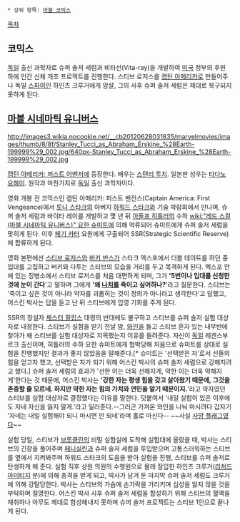  * 상위 항목: [[마블 코믹스]]
[[목차]]

== 코믹스 ==
[[독일]] 출신 과학자로 슈퍼 솔저 세럼과 비타선(Vita-ray)을 개발하여 [[미국]] 정부의 후원 하에 인간 신체 개조 프로젝트를 진행한다. 스티브 로저스를 [[캡틴 아메리카]]로 만들어주나 독일 [[스파이]]인 하인츠 크루거에게 암살, 그의 사후 슈퍼 솔저 세럼은 제대로 복구되지 못하게 된다.
 
== [[마블 시네마틱 유니버스]] ==
http://images3.wikia.nocookie.net/__cb20120628031835/marvelmovies/images/thumb/8/8f/Stanley_Tucci_as_Abraham_Erskine_%28Earth-199999%29_002.jpg/640px-Stanley_Tucci_as_Abraham_Erskine_%28Earth-199999%29_002.jpg

[[캡틴 아메리카: 퍼스트 어벤저]]에 등장한다. 배우는 [[스탠리 투치]]. 일본판 성우는 [[타다노 요헤이]]. 원작과 마찬가지로 [[독일]] 출신 과학자이다.

영화 개봉 전 코믹스인 캡틴 아메리카: 퍼스트 벤전스(Captain America: First Vengeance)에서 [[토니 스타크(마블 시네마틱 유니버스)|토니 스타크]]의 아버지 [[하워드 스타크]]와 기술 박람회에서 만나며, 슈퍼 솔저 세럼과 바이타 레이를 개발하고 몇 년 뒤 [[아돌프 히틀러]]의 수하 [[wiki:"레드 스컬(마블 시네마틱 유니버스)" 요한 슈미트]]에 의해 억류되어 슈미트에게 슈퍼 솔저 세럼을 맞히게 된다. 이후 [[페기 카터]] 요원에게 구출되어 SSR(Strategic Scientific Reserve)에 합류하게 된다.

영화 본편에선 [[캡틴 아메리카(마블 시네마틱 유니버스)|스티브 로저스]]와 [[제임스 반즈|버키 반스]]가 스타크 엑스포에서 더블 데이트를 하던 중 입대를 고집하고 버키와 다투는 스티브의 모습을 거리를 두고 목격하게 된다. 엑스포 안에 있는 징병소에서 스티브 로저스를 처음 대면하게 되며, 그가 ''''5번이나 입대를 신청한 것에 눈이 간다''''고 말하며 그에게 ''''왜 [[나치]]를 죽이고 싶어하나?''''라고 질문한다. 스티브는 '죽이고 싶은 것이 아니라 약자를 괴롭히는 것이 정의가 아니라고 생각한다'고 답했고, 어스킨 박사는 답을 듣고 난 뒤 스티브에게 입영 기회를 주게 된다.

SSR의 창설자 [[체스터 필립스]] 대령의 반대에도 불구하고 스티브를 슈퍼 솔저 실험 대상자로 내정한다. 스티브가 실험을 받기 전날 밤, [[와인]]을 들고 스티브 혼자 있는 내무반에 찾아가 왜 스티브를 실험 대상자로 지목했는지 이유를 들려준다. 자신이 [[독일]] 레겐스부르크 출신이며, 히틀러의 수하 요한 슈미트에게 협박당해 처음으로 슈미트를 상대로 실험을 진행했지만 결과가 좋지 않았음을 말해준다.[* 슈미트는 '선택받은 자'로서 신들의 힘을 얻고자 했고, 선택받은 자가 되기 위해 어스킨 박사의 슈퍼 솔저 세럼으로 강해지려고 했다.] 슈퍼 솔저 세럼의 효과가 '선한 이는 더욱 선해지게, 악한 이는 더욱 악해지게'한다는 것 때문에, 어스킨 박사는 ''''강한 자는 평생 힘을 갖고 살아왔기 때문에, 그것을 존중할 줄 모르네. 하지만 약한 자는 힘의 가치와 연민을 알기 때문이지.''''라고 약자였던 스티브를 실험 대상자로 결정했다는 이유를 말한다. 덧붙여서 '내일 실험이 있은 이후에도 자네 자신을 잃지 말게.'라고 일러준다.--그러곤 가져온 와인을 나눠 마시려다 갑자기 '자네는 내일 실험해야 되니 마시면 안 되네'라며 홀로 마신다-- ~~사실 [[사망 플래그]]였다~~

실험 당일, 스티브가 [[브루클린]]의 비밀 실험실에 도착해 실험대에 올랐을 때, 박사는 스티브의 긴장을 풀어주며 [[페니실린]]과 슈퍼 솔저 세럼을 투입받으며 고통스러워하는 스티브를 옆에서 지켜봐주며 하워드 스타크의 도움을 받아 실험을 진행, 스티브를 슈퍼 솔저로 탄생하게 해 준다. 실험 직후 상원 의원의 수행원으로 몰래 잠입한 하인츠 크루거([[리처드 아미티지]] 분)에 의해 총격을 받게 되고, 박사가 남겨 둔 마지막 슈퍼 솔저 세럼도 크루거에 의해 강탈당한다. 박사는 스티브의 가슴에 손가락을 가리키며 심성을 잃지 않을 것을 부탁하며 절명한다. 어스킨 박사 사후 슈퍼 솔저 세럼을 합성하기 위해 스티브의 혈액을 채취하나 아무도 제대로 합성해내지 못하며 슈퍼 솔저 프로젝트는 스티브 1인으로 끝나게 된다.
